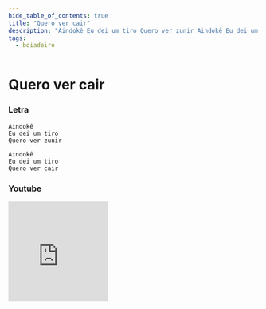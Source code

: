 ```yaml
---
hide_table_of_contents: true
title: "Quero ver cair"
description: "Aindokê Eu dei um tiro Quero ver zunir Aindokê Eu dei um tiro Quero ver cair"
tags:
  - boiadeiro
---
```


# Quero ver cair

### Letra

```text
Aindokê
Eu dei um tiro
Quero ver zunir

Aindokê
Eu dei um tiro
Quero ver cair
```

### Youtube

<iframe
  width="200"
  height="200"
  src="https://www.youtube.com/embed/C2H_VKDKJQg?si=B8Kdl9qiO6CwFtZ5"
  title="YouTube video player"
  frameborder="0"
  allow="accelerometer; autoplay; clipboard-write; encrypted-media; gyroscope; picture-in-picture; web-share"
  referrerpolicy="strict-origin-when-cross-origin"
  allowfullscreen
></iframe>